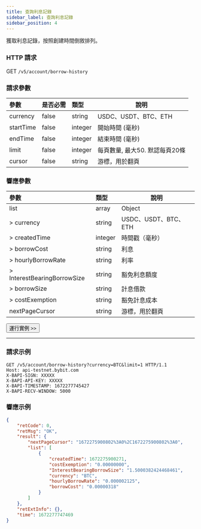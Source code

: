 ```yaml
---
title: 查詢利息記錄
sidebar_label: 查詢利息記錄
sidebar_position: 4
---
```

獲取利息記錄，按照創建時間倒敘排列。

### HTTP 請求
GET `/v5/account/borrow-history`

### 請求參數
| 參數 | 是否必需 | 類型 | 說明|
|:----- |:-------|:-----|------ |
|currency |false |string |USDC、USDT、BTC、ETH|
|startTime |false |integer |開始時間 (毫秒)|
|endTime |false |integer |結束時間 (毫秒)|
|limit |false |integer |每頁數量, 最大50. 默認每頁20條|
|cursor |false |string |游標，用於翻頁|

### 響應參數
| 參數 | 類型 | 說明|
|:----- |:-----|----- |
|list |array |Object|
|> currency |string |USDC、USDT、BTC、ETH|
|> createdTime |integer |時間戳（毫秒）|
|> borrowCost |string |利息|
|> hourlyBorrowRate |string |利率|
|> InterestBearingBorrowSize |string |豁免利息額度|
|> borrowSize |string |計息借款|
|> costExemption |string |豁免計息成本|
|nextPageCursor |string |游標，用於翻頁 |

<a href="/api-explorer/v5/account/borrow-history"><Button>運行實例 >></Button></a>

---

### 請求示例

```http
GET /v5/account/borrow-history?currency=BTC&limit=1 HTTP/1.1
Host: api-testnet.bybit.com
X-BAPI-SIGN: XXXXX
X-BAPI-API-KEY: XXXXX
X-BAPI-TIMESTAMP: 1672277745427
X-BAPI-RECV-WINDOW: 5000
```

### 響應示例

```json
{
    "retCode": 0,
    "retMsg": "OK",
    "result": {
        "nextPageCursor": "1672275900802%3A0%2C1672275900802%3A0",
        "list": [
            {
                "createdTime": 1672275900271,
                "costExemption": "0.00000000",
                "InterestBearingBorrowSize": "1.5000382424468461",
                "currency": "BTC",
                "hourlyBorrowRate": "0.000002125",
                "borrowCost": "0.00000318"
            }
        ]
    },
    "retExtInfo": {},
    "time": 1672277747469
}
```